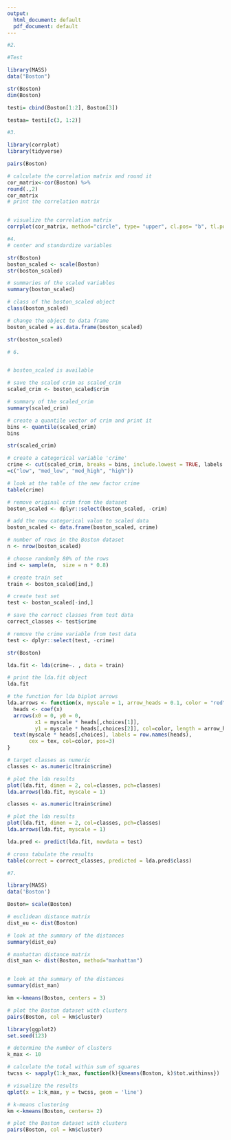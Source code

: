 ```yaml
---
output:
  html_document: default
  pdf_document: default
---
```

```r
#2.

#Test

library(MASS)
data("Boston")

str(Boston)
dim(Boston)

testi= cbind(Boston[1:2], Boston[3])

testaa= testi[c(3, 1:2)]

```




```r
#3.

library(corrplot)
library(tidyverse)

pairs(Boston)

# calculate the correlation matrix and round it
cor_matrix<-cor(Boston) %>%
round(.,2)
cor_matrix
# print the correlation matrix


# visualize the correlation matrix
corrplot(cor_matrix, method="circle", type= "upper", cl.pos= "b", tl.pos= "d", tl.cex= 0.6)
```

```r
#4.
# center and standardize variables

str(Boston)
boston_scaled <- scale(Boston)
str(boston_scaled)

# summaries of the scaled variables
summary(boston_scaled)

# class of the boston_scaled object
class(boston_scaled)

# change the object to data frame
boston_scaled = as.data.frame(boston_scaled)

str(boston_scaled)

```


```r
# 6.


# boston_scaled is available

# save the scaled crim as scaled_crim
scaled_crim <- boston_scaled$crim

# summary of the scaled_crim
summary(scaled_crim)

# create a quantile vector of crim and print it
bins <- quantile(scaled_crim)
bins

str(scaled_crim)

# create a categorical variable 'crime'
crime <- cut(scaled_crim, breaks = bins, include.lowest = TRUE, labels
=c("low", "med_low", "med_high", "high"))

# look at the table of the new factor crime
table(crime)

# remove original crim from the dataset
boston_scaled <- dplyr::select(boston_scaled, -crim)

# add the new categorical value to scaled data
boston_scaled <- data.frame(boston_scaled, crime)

# number of rows in the Boston dataset 
n <- nrow(boston_scaled)

# choose randomly 80% of the rows
ind <- sample(n,  size = n * 0.8)

# create train set
train <- boston_scaled[ind,]

# create test set 
test <- boston_scaled[-ind,]

# save the correct classes from test data
correct_classes <- test$crime

# remove the crime variable from test data
test <- dplyr::select(test, -crime)

str(Boston)
```

```r
lda.fit <- lda(crime~. , data = train)

# print the lda.fit object
lda.fit

# the function for lda biplot arrows
lda.arrows <- function(x, myscale = 1, arrow_heads = 0.1, color = "red", tex = 0.75, choices = c(1,2)){
  heads <- coef(x)
  arrows(x0 = 0, y0 = 0, 
         x1 = myscale * heads[,choices[1]], 
         y1 = myscale * heads[,choices[2]], col=color, length = arrow_heads)
  text(myscale * heads[,choices], labels = row.names(heads), 
       cex = tex, col=color, pos=3)
}

# target classes as numeric
classes <- as.numeric(train$crime)

# plot the lda results
plot(lda.fit, dimen = 2, col=classes, pch=classes)
lda.arrows(lda.fit, myscale = 1)

classes <- as.numeric(train$crime)

# plot the lda results
plot(lda.fit, dimen = 2, col=classes, pch=classes)
lda.arrows(lda.fit, myscale = 1)

lda.pred <- predict(lda.fit, newdata = test)

# cross tabulate the results
table(correct = correct_classes, predicted = lda.pred$class)
```


```r
#7.

library(MASS)
data('Boston')

Boston= scale(Boston)

# euclidean distance matrix
dist_eu <- dist(Boston)

# look at the summary of the distances
summary(dist_eu)

# manhattan distance matrix
dist_man <- dist(Boston, method="manhattan")


# look at the summary of the distances
summary(dist_man)


```
```r
km <-kmeans(Boston, centers = 3)

# plot the Boston dataset with clusters
pairs(Boston, col = km$cluster)
```
```r

library(ggplot2)
set.seed(123)

# determine the number of clusters
k_max <- 10

# calculate the total within sum of squares
twcss <- sapply(1:k_max, function(k){kmeans(Boston, k)$tot.withinss})

# visualize the results
qplot(x = 1:k_max, y = twcss, geom = 'line')

# k-means clustering
km <-kmeans(Boston, centers= 2)

# plot the Boston dataset with clusters
pairs(Boston, col = km$cluster)
```

